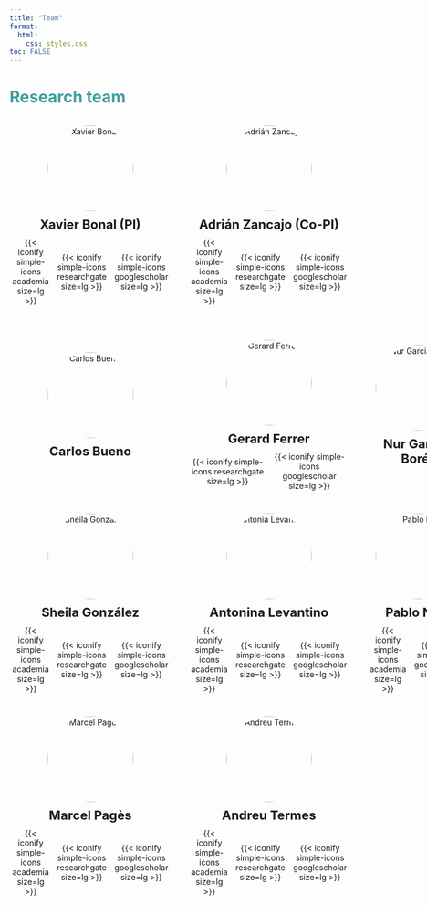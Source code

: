 ```yaml
---
title: "Team"
format: 
  html:
    css: styles.css
toc: FALSE
---
```


<h1 style="color: #419E9C;">

Research team

</h1>

::::: grid-container-1
::: team-member
<img src="team_photos/XB.jpg" alt="Xavier Bonal" width="150" height="150"/>

[**Xavier Bonal (PI)**]{style="font-size: 22px;"}

<p><a href="https://uab.academia.edu/xavierbonal" target=" blank" style="text-decoration: none;"> {{< iconify simple-icons academia size=lg >}} </a>  <a href="https://www.researchgate.net/profile/Xavier-Bonal" target="_blank" style="text-decoration: none;"> {{< iconify simple-icons researchgate size=lg >}} </a>  <a href="https://scholar.google.com/citations?user=Z4KttVMAAAAJ&hl=en&oi=ao" target="_blank" style="text-decoration: none;"> {{< iconify simple-icons googlescholar size=lg >}} </a></p>
:::

::: team-member
<img src="team_photos/AZ.jpeg" alt="Adrián Zancajo" width="150" height="150"/>

[**Adrián Zancajo (Co-PI)**]{style="font-size: 22px;"}

<p><a href="https://uab.academia.edu/AdrianZancajo" target=" blank" style="text-decoration: none;"> {{< iconify simple-icons academia size=lg >}} </a>  <a href="https://www.researchgate.net/profile/AdrianZancajo" target="_blank" style="text-decoration: none;"> {{< iconify simple-icons researchgate size=lg >}} </a>  <a href="https://scholar.google.nl/citations?hl=en&user=mJmENSwAAAAJ" target="_blank" style="text-decoration: none;"> {{< iconify simple-icons googlescholar size=lg >}} </a></p>
:::

```{=html}
<style>
.grid-container-1 {
    display: grid;
    grid-template-columns: repeat(2, 1fr);
    gap: 30px;
    justify-items: center;
    align-items: center;
    width: 100%;
}

.team-member {
    display: flex;
    flex-direction: column;
    justify-content: center;
    align-items: center;
    text-align: center;
    width: 100%;
}

.team-member img {
    border-radius: 50%;
}

.team-member h3 {
    margin: 10px 0 5px 0;
    text-align: center;
}

.team-member p {
    margin: 0;
    padding: 5px 0;
    display: flex;
    justify-content: center;
    align-items: center;
}

p a {
    margin: 0 5px;
    text-align: center;
}
</style>
```
:::::

::: {style="height: 50px;"}
:::

::::::::::::: grid-container-2
:::: team-member
<img src="team_photos/CB.jpeg" alt="Carlos Bueno" width="150" height="150"/>

[**Carlos Bueno**]{style="font-size: 22px;"}

::: {style="height: 35px;"}
:::
::::

::: team-member
<img src="team_photos/GF.webp" alt="Gerard Ferrer" width="150" height="150"/>

[**Gerard Ferrer**]{style="font-size: 22px;"}

<p><a href="https://www.researchgate.net/profile/Gerard-Ferrer-Esteban" target="_blank" style="text-decoration: none;"> {{< iconify simple-icons researchgate size=lg >}} </a>  <a href="https://scholar.google.com/citations?user=RCn34NAAAAAJ&hl=en" target="_blank" style="text-decoration: none;"> {{< iconify simple-icons googlescholar size=lg >}} </a></p>
:::

:::: team-member
<img src="team_photos/NG.jpg" alt="Nur Garcia-Borés" width="150" height="150"/>

[**Nur Garcia-Borés**]{style="font-size: 22px;"}

::: {style="height: 35px;"}
:::
::::

::: team-member
<img src="team_photos/SG.jpg" alt="Sheila González" width="150" height="150"/>

[**Sheila González**]{style="font-size: 22px;"}

<p><a href="https://independent.academia.edu/SheilaGonz%C3%A1lez5" target=" blank" style="text-decoration: none;"> {{< iconify simple-icons academia size=lg >}} </a>  <a href="https://www.researchgate.net/profile/Sheila-Gonzalez-Motos" target="_blank" style="text-decoration: none;"> {{< iconify simple-icons researchgate size=lg >}} </a>  <a href="https://scholar.google.com/citations?user=RCn34NAAAAAJ&hl=en" target="_blank" style="text-decoration: none;"> {{< iconify simple-icons googlescholar size=lg >}} </a></p>
:::

::: team-member
<img src="team_photos/AL.jpg" alt="Antonia Levantino" width="150" height="150"/>

[**Antonina Levantino**]{style="font-size: 22px;"}

<p><a href="https://ub.academia.edu/AntoninaLevatino" target="_blank" style="text-decoration: none;">{{< iconify simple-icons academia size=lg >}} </a> <a href="https://www.researchgate.net/profile/Antonina-Levatino" target="_blank" style="text-decoration: none;"> {{< iconify simple-icons researchgate size=lg >}} </a>  <a href="https://scholar.google.it/citations?user=1PzDB04AAAAJ&hl=it" target="_blank" style="text-decoration: none;"> {{< iconify simple-icons googlescholar size=lg >}} </a></p>
:::

::: team-member
<img src="team_photos/PN.jpeg" alt="Pablo Neut" width="150" height="150"/>

[**Pablo Neut**]{style="font-size: 22px;"}

<p><a href="https://independent.academia.edu/pabloneut" target="_blank" style="text-decoration: none;">{{< iconify simple-icons academia size=lg >}} </a> <a href="https://scholar.google.it/citations?user=1PzDB04AAAAJ&hl=it" target="_blank" style="text-decoration: none;"> {{< iconify simple-icons googlescholar size=lg >}} </a></p>
:::

::: team-member
<img src="team_photos/MP.jpg" alt="Marcel Pagès" width="150" height="150"/>

[**Marcel Pagès**]{style="font-size: 22px;"}

<p><a href="https://independent.academia.edu/MarcelPag%C3%A8s" target="_blank" style="text-decoration: none;"> {{< iconify simple-icons academia size=lg >}} </a>  <a href="https://www.researchgate.net/profile/Marcel-Pages" target="_blank" style="text-decoration: none;"> {{< iconify simple-icons researchgate size=lg >}} </a>  <a href="https://scholar.google.com" target="_blank" style="text-decoration: none;">{{< iconify simple-icons googlescholar size=lg >}} </a></p>
:::

::: team-member
<img src="team_photos/AT.webp" alt="Andreu Termes" width="150" height="150"/>

[**Andreu Termes**]{style="font-size: 22px;"}

<p><a href="https://uab.academia.edu/AndreuTermes" target="_blank" style="text-decoration: none;"> {{< iconify simple-icons academia size=lg >}} </a>  <a href="https://www.researchgate.net" target="_blank" style="text-decoration: none;"> {{< iconify simple-icons researchgate size=lg >}} </a>  <a href="https://scholar.google.com" target="_blank" style="text-decoration: none;"> {{< iconify simple-icons googlescholar size=lg >}} </a></p>
:::

```{=html}
<style>
.grid-container-2 {
    display: grid;
    grid-template-columns: repeat(3, 1fr);
    gap: 30px;
    justify-items: center;
    align-items: center;
    width: 100%;
}

.team-member {
    display: flex;
    flex-direction: column;
    justify-content: center;
    align-items: center;
    text-align: center;
    width: 100%;
}

.team-member img {
    border-radius: 50%;
}

.team-member h3 {
    margin: 10px 0 5px 0;
    text-align: center;
}

.team-member p {
    margin: 0;
    padding: 5px 0;
    display: flex;
    justify-content: center;
    align-items: center;
}

p a {
    margin: 0 5px;
    text-align: center;
}
</style>
```
:::::::::::::
